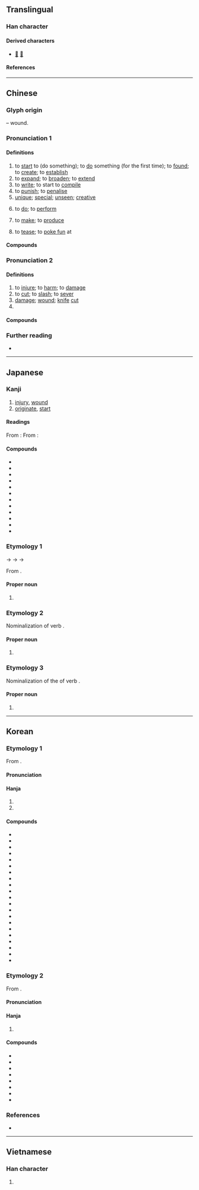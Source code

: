 {{also|创|剙}}
{{character info}}
==Translingual==

===Han character===
{{Han char|rn=18|rad=刀|as=10|sn=12|four=82600|canj=ORLN|ids=⿰倉刂}}

====Derived characters====
* [[𣋃]] [[𤏬]]

====References====
{{Han ref|kx=0143.020|dkj=02127|dj=0323.110|hdz=10350.150|uh=5275}}

----

==Chinese==
{{zh-forms|s=创|alt=刅,刱,剏,剙,瘡,𠛂,𠛲,𠝀,𠞴,𠟐,𨱠,𠛝}}

===Glyph origin===
{{Han etym}}
{{Han compound|倉|刀|alt2=刂|ls=psc|c1=p|c2=s|t2=knife}} – wound.

===Pronunciation 1===
{{zh-pron
|m=chuàng
|ma=Zh-chuàng.ogg
|c=cong3
|h=pfs=chhóng;gd=cong3
|md=cháung
|mn=chhòng
|mn-t=cang3
|w=2tshaan
|mc=2
|oc=2,2
|cat=v,a
}}

====Definitions====
{{zh-hanzi}}

# to [[start]] to (do something); to [[do]] something (for the first time); to [[found]]; to [[create]]; to [[establish]]
# to [[expand]]; to [[broaden]]; to [[extend]]
# to [[write]]; to start to [[compile]]
# to [[punish]]; to [[penalise]]
# [[unique]]; [[special]]; [[unseen]]; [[creative]]
# {{lb|zh|Min Nan}} to [[do]]; to [[perform]]
# {{lb|zh|Min Nan}} to [[make]]; to [[produce]]
# {{lb|zh|Min Nan}} to [[tease]]; to [[poke fun]] at

====Compounds====
{{zh-der|fold=1|創造|初創|別創新格|創下|創世|創世紀|創作|創刊|創制|創制權|創匯|創始|創建|創意|創意指導|創意曲|創意造言|創收|創新|創校|創業|創業垂統|創業守成|創業維艱|創業興家|創獲|創稿|創立|創紀錄|創舉|創見|創設|創議|創辦|創辦人|創造力|始創|新創|獨創|獨創一格|締創|自創|自創新意|草創|開創|首創|神創論|創出|創治:chhòng-tī;Min Nan}}

===Pronunciation 2===
{{zh-pron
|m=chuāng
|c=cong1
|h=pfs=chhóng
|md=chŏng
|mn=chhong/chhòng/chhng
|mn_note=chhong/chhòng - literary; chhng - vernacular
|mn-t=cang3
|w=1tshaan
|mc=1
|oc=1,1
|cat=v,n
}}

====Definitions====
{{zh-hanzi}}

# to [[injure]]; to [[harm]]; to [[damage]]
# to [[cut]]; to [[slash]]; to [[sever]]
# [[damage]]; [[wound]]; [[knife]] [[cut]]
# {{zh-alt-form|瘡|[[sore]]}}

====Compounds====
{{zh-der|fold=1|創傷|創口|創夷|創痕|創痛|刀創藥|創面|受創|百孔千創|裹創|重創|金創|創鉅痛深}}

===Further reading===
* {{thcwd|8183}}

{{zh-cat|Elementary}}

----

==Japanese==

===Kanji===
{{ja-kanji|grade=6|rs=刀10}}

# [[injury]], [[wound]]
# [[originate]], [[start]]

====Readings====
From {{w|Middle Chinese}} {{ltc-l|創|id=1|[[injury]], [[wound]]}}:
{{ja-readings
|goon=しょう<しやう
|kanon=そう<さう
|kun=きず-, きずつ-ける
}}
From {{w|Middle Chinese}} {{ltc-l|創|id=2|[[originate]], [[start]]}}:
{{ja-readings
|goon=しょう<しやう
|kanon=そう<さう
|kun=つく-る, はじ-める
|nanori=はじむ
}}

====Compounds====
{{der-top|Compounds}}
* {{ja-r|創作|そうさく|[[create]]}}
* {{ja-r|創始|そうし|[[initiating]]}}
* {{ja-r|創唱|そうしょう}}
* {{ja-r|創造|そうぞう|[[creation]]}}
* {{ja-r|創世|そうせい|[[creation]] of the [[world]]}}
* {{ja-r|創薬|そうやく|[[drug]] [[creation]]}}
* {{ja-r|開創|かいそう|[[initial]] [[opening]]}}
* {{ja-r|挫創|ざそう|[[bruise]]}}
* {{ja-r|射創|しゃそう|[[gunshot]] [[wound]]}}
* {{ja-r|刃創|じんそう}}
* {{ja-r|打%撲%創|だ%ぼく%そう}}
* {{ja-r|刀創|とうそう|[[sword]] [[wound]]}}
{{der-bottom}}

===Etymology 1===
{{ja-kanjitab|そう|yomi=kanon}}
{{IPAchar|/t͡ʃau/}} → {{IPAchar|/sau/}} → {{IPAchar|/sɔː/}} → {{IPAchar|/soː/}}

From {{der|ja|ltc|sort=さう|-}} {{ltc-l|創}}.

====Proper noun====
{{ja-pos|proper|そう|hhira=さう}}

# {{given name|ja|female|A=a|sort=そう}}

===Etymology 2===
{{ja-kanjitab|つくる|yomi=i}}

Nominalization of verb {{m|ja|創る|tr=tsukuru||to [[create]] ([[new]] [[thing]]s)}}.

====Proper noun====
{{ja-pos|proper|つくる}}

# {{given name|ja|female|A=a}}

===Etymology 3===
{{ja-kanjitab|はじめ|yomi=i}}

Nominalization of the {{m|ja|連用形|tr=ren'yōkei||stem or continuative form}} of verb {{m|ja|始める|tr=hajimeru||to [[begin]], [[start]]}}.

====Proper noun====
{{ja-pos|proper|はじめ}}

# {{given name|ja|female|A=a}}

----

==Korean==

===Etymology 1===
From {{der|ko|ltc|-}} {{ltc-l|創|id=2}}.

{{collapse|
* {{hanja-dongguk|차ᇰ〮|cháng}}
* {{hanja-sinjeung|창|chang|hun=첫암 ᄆᆡᆼᄀᆞᆯ 창}}
|Historical readings
|bg=#FFFFFF}}

====Pronunciation====
{{ko-hanja-pron|창|l=y}}

====Hanja====
{{ko-hanja-search}}
{{ko-hanja|비롯하다|비롯할|창}}

# {{hanja form of|창|to [[start]]; to [[originate]]}}
# {{hanja form of|창|[[unique]]; [[special]]; [[creative]]}}

====Compounds====
{{der-top3|Compounds}}
* {{ko-l|창출|創出}}
* {{ko-l|창조|創造}}
* {{ko-l|창업|創業}}
* {{ko-l|창의|創意}}
* {{ko-l|창제|創製}}
* {{ko-l|거창|巨創}}
* {{ko-l|독창|獨創}}
* {{ko-l|창작|創作}}
* {{ko-l|창설|創設}}
* {{ko-l|창간|創刊}}
* {{ko-l|창시|創始}}
* {{ko-l|창건|創建}}
* {{ko-l|창립|創立}}
* {{ko-l|창당|創黨}}
* {{ko-l|창초|創祖}}
* {{ko-l|창사|創社}}
* {{ko-l|창안|創案}}
* {{ko-l|창견|創見}}
* {{ko-l|창군|創軍}}
* {{ko-l|창성|創成}}
* {{ko-l|창세|創世}}
{{der-bottom}}

===Etymology 2===
From {{der|ko|ltc|-}} {{ltc-l|創|id=1}}.

{{collapse|
* {{hanja-dongguk|차ᇰ|chang}}
|Historical readings
|bg=#FFFFFF}}

====Pronunciation====
{{ko-hanja-pron|창}}

====Hanja====
{{ko-hanja|다치다|다칠|창}}

# {{hanja form of|창|[[damage]]; [[wound]]}}

====Compounds====
{{der-top|Compounds}}
* {{ko-l|창이|創痍}}
* {{ko-l|창상|創傷}}
* {{ko-l|도창|刀創}}
* {{ko-l|상창|傷創}}
* {{ko-l|자창|刺創}}
* {{ko-l|탄창|彈創}}
* {{ko-l|교창|咬創}}
* {{ko-l|인창|刃創}}
{{der-bottom}}

===References===
* {{R:hanjadoc|821}}

----

==Vietnamese==

===Han character===
{{vi-readings|reading=[[sáng]], [[sang]]|rs=刀10}}

# {{rfdef|vi|sort=刀10}}